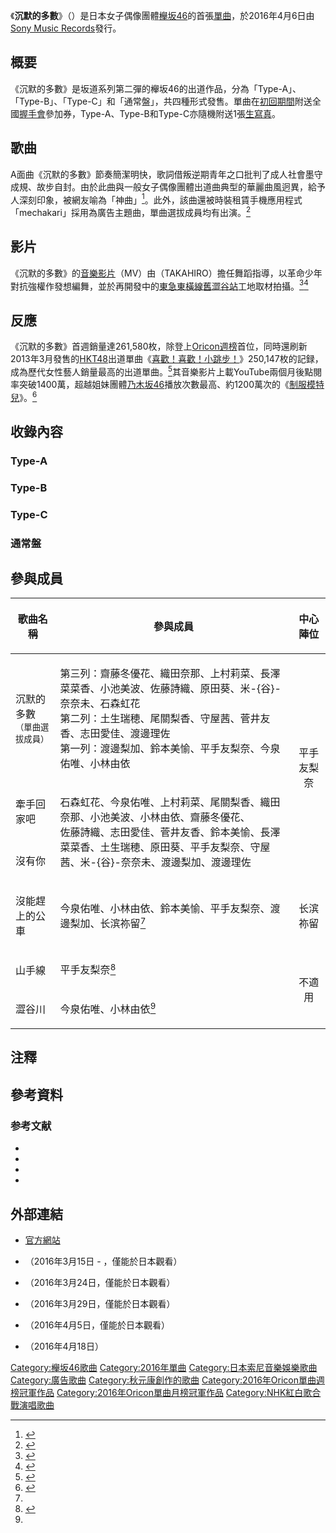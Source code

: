 {{NoteTA|1=zh:公車;zh-hk:巴士;zh-mo:巴士;zh-sg:巴士;}}
{{about|日本女子組合[[櫸坂46|櫸坂46]]的出道單曲|政治術語|沉默的大多數|更多同名條目|沉默的大多數 (消歧義)}}
{{Infobox Single
| Name           = 沉默的多數<br><small>（{{lang|ja|サイレントマジョリティー}}）</small>
| Artist         = [[櫸坂46|櫸坂46]]
| Album          = 
| A-side         = 
| B-side         = 牽手回家吧（{{lang|ja|手を繋いで帰ろうか}}）<br/>山手線（{{lang|ja|山手線}}，Type-A）<br/>澀谷川（{{lang|ja|渋谷川}}，Type-B）<br/>沒能趕上的公車（{{lang|ja|乗り遅れたバス}}，Type-C）<br/>沒有你（{{lang|ja|キミガイナイ}}，通常盤）
| Cover          = Keyakizaka46 Silent Majority TypeC.jpg
| Caption        = Type-C封面。封面上為《沉默的多數》編舞排位第二列成員，由左至右分別是土生瑞穗、尾關梨香、守屋茜、菅井友香、志田愛佳、渡邊理佐。
| Released       = 2016年4月6日
| Format         = [[單曲|單曲]]
| Recorded       = 2016年<br/>{{JPN}}
| Genre          = [[J-POP|J-POP]]
| Length         = 約28分
| Label          = [[Sony_Music_Records|Sony Music Records]]
| Producer       = [[秋元康|秋元康]]
| Chart position =* 週榜第1位<small>（[[Oricon公信榜|Oricon]]）</small>
* 月榜第1位<small>（[[Oricon公信榜|Oricon]]）</small>
| Last single    = －
| This single    = '''沉默的多數'''<br/>（2016年）
| Next single    = [[當世界只剩愛|當世界只剩愛]]<br/>（2016年）
| Misc           = {{External music video|Type=Single|1=[https://www.youtube.com/watch?v=w6ABMtg_nsU 沉默的多數（中文字幕）]}}
}}
《'''沉默的多數'''》（{{lang-ja|サイレントマジョリティー}}）是日本女子偶像團體[[櫸坂46|櫸坂46]]的首張[[單曲|單曲]]，於2016年4月6日由[[Sony_Music_Records|Sony Music Records]]發行。

== 概要 ==
《沉默的多數》是坂道系列第二彈的櫸坂46的出道作品，分為「Type-A」、「Type-B」、「Type-C」和「通常盤」，共四種形式發售。單曲在[[限定版|初回期間]]附送全國[[握手會|握手會]]參加券，Type-A、Type-B和Type-C亦隨機附送1張[[生寫真|生寫真]]。

== 歌曲 ==
{{Quote_box
| width = 22%
| align = left
| quote ={{lang|ja|君は君らしく 生きていく自由があるんだ<br>大人たちに支配されるな<br>初めからそう諦めてしまったら<br>僕らは何のために生まれたのか}}
----
你有着用自己的方式活下去的自由<br>別再受大人們的支配<br>假如從一開始就選擇放棄的話<br>那我們又是為了甚麼而生於世上呢？
| source =<div style="text-align: right;">《沉默的多數》歌詞節錄</div>
}}
A面曲《沉默的多數》節奏簡潔明快，歌詞借叛逆期青年之口批判了成人社會墨守成規、故步自封。由於此曲與一般女子偶像團體出道曲典型的華麗曲風迥異，給予人深刻印象，被網友喻為「神曲」<ref>{{Cite web|url=http://www.asagei.com/excerpt/54945|script-title=ja:乃木坂ファンが“神曲”と顔面蒼白! 欅坂46のデビューシングルが本気でヤバい|publisher=Asagei+|date=2016-03-24|accessdate=2016-03-30|language=ja|archive-date=2016-03-27|archive-url=https://web.archive.org/web/20160327120210/http://www.asagei.com/excerpt/54945|dead-url=no}}</ref>。此外，該曲還被時裝租賃手機應用程式「mechakari」採用為廣告主題曲，單曲選拔成員均有出演。<ref>{{Cite web|url=http://getnews.jp/archives/1427990|script-title=ja:欅坂46 ファッションアプリのCMに起用、デビュー曲公開|publisher=ガジェット通信|date=2016-03-11|accessdate=2016-03-30|language=ja|deadurl=yes|archiveurl=https://web.archive.org/web/20160413045305/http://getnews.jp/archives/1427990|archivedate=2016-04-13}}</ref>

== 影片 ==
《沉默的多數》的[[音樂影片|音樂影片]]（MV）由{{link-ja|上野隆博|上野隆博}}（TAKAHIRO）擔任舞蹈指導，以革命少年對抗強權作發想編舞，並於再開發中的[[東急東橫線|東急東橫線]][[澀谷站#舊高架式東橫線月台|舊澀谷站]]工地取材拍攝。<ref>{{Cite web|url=http://www.okinawatimes.co.jp/article.php?id=158831|script-title=ja:欅坂46、旧東横線渋谷駅跡地で踊る ダンサーTAKAHIROが振付|publisher=沖繩時報|date=2016-03-16|accessdate=2016-03-30|language=ja|deadurl=yes|archiveurl=https://web.archive.org/web/20160319144006/http://www.okinawatimes.co.jp/article.php?id=158831|archivedate=2016-03-19}}</ref><ref>{{Cite web|url=https://realsound.jp/2016/03/post-6744.html|script-title=ja:欅坂46、「サイレントマジョリティー」MV公開 再開発中の旧東急東横線渋谷駅で踊る映像に|date=2016-03-16|accessdate=2016-03-30|language=ja|archive-date=2016-03-29|archive-url=https://web.archive.org/web/20160329211012/http://realsound.jp/2016/03/post-6744.html|dead-url=no}}</ref>

== 反應 ==
《沉默的多數》首週銷量達261,580枚，除登上[[Oricon公信榜|Oricon週榜]]首位，同時還刷新2013年3月發售的[[HKT48|HKT48]]出道單曲《[[喜歡！喜歡！小跳步！|喜歡！喜歡！小跳步！]]》250,147枚的記録，成為歷代女性藝人{{efn|不計團體所屬成員Solo及衍生子組合}}銷量最高的出道單曲。<ref>{{Cite web|url=http://www.oricon.co.jp/news/2069993/full/|script-title=ja:【オリコン】欅坂46“女性歴代最高”デビュー 乃木坂46、HKT48超え|publisher=[[Oricon|Oricon]]|date=2016-04-12|accessdate=2016-06-07|language=ja|archive-date=2016-08-17|archive-url=https://web.archive.org/web/20160817022811/http://www.oricon.co.jp/news/2069993/full/|dead-url=no}}</ref>其音樂影片上載YouTube兩個月後點閱率突破1400萬，超越姐妹團體[[乃木坂46|乃木坂46]]播放次數最高、約1200萬次的《[[制服模特兒|制服模特兒]]》。<ref>{{Cite web|url=http://www.asagei.com/excerpt/59148|script-title=ja:異例のスピード出世！欅坂46のドラマ決定にファンもあたふた？|author=石田安竹|publisher=Asagei+|date=2016-05-31|accessdate=2016-06-07|language=ja|archive-date=2016-06-03|archive-url=https://web.archive.org/web/20160603112717/http://www.asagei.com/excerpt/59148|dead-url=no}}</ref>

== 收錄內容 ==
=== Type-A ===
{{tracklist
| collapsed = 
| headline = CD<ref name="a">{{harvnb|欅坂46|2016a}}。</ref>
| extra_column = 編曲
| total_length = 
| all_lyrics =

| title1 = 沉默的多數
| note1 = 
| lyrics1 = 秋元康
| music1 = {{lang|ja|バグベア}}
| extra1 = [[久下真音|久下真音]]
| length1 = 4:25
| title2 = 牵手回家吧
| note2 = 
| lyrics2 = 秋元康
| music2 = Akira Sunset
| extra2 = Akira Sunset
| length2 = 5:16
| title3 = 山手線
| note3 = 
| lyrics3 = 秋元康
| music3 = 福田貴史
| extra3 = 福田貴史
| length3 = 4:33
| title4 = 沉默的多數 off vocal ver.
| music4 = {{lang|ja|バグベア}}
| extra4 = 久下真音
| length4 = 4:25
| title5 = 牵手回家吧 off vocal ver.
| music5 = Akira Sunset
| extra5 = Akira Sunset
| length5 = 5:16
| title6 = 山手線 off vocal ver.
| music6 = 福田貴史
| extra6 = 福田貴史
| length6 = 4:32
}}
{{tracklist
| collapsed = yes
| headline = DVD<ref name="a" />
| extra_column = 監督
| total_length = 
| title1 = 沉默的多數 music video
| extra1 = 池田一真
| length1 = 4:26
| title2 = 山手線 music video
| extra2 = 齋藤涉
| length2 = 4:58
| title3 = 石森虹花
| extra3 = 
| length3 = 5:25
| title4 = 小池美波
| extra4 = 杉山弘樹
| length4 = 10:05
| title5 = 菅井友香
| extra5 = 
| length5 = 8:40
| title6 = 長澤菜菜香
| extra6 = 
| length6 = 4:59
| title7 = 平手友梨奈
| extra7 =  	三木聰
| length7 = 6:08
| title8 = 米-{谷}-奈奈未
| extra8 = 
| length8 = 5:31
| title9 = 渡邊梨加
| extra9 = 
| length9 = 5:17
}}

=== Type-B ===
{{tracklist
| collapsed = 
| headline = CD<ref name="b">{{harvnb|欅坂46|2016b}}。</ref>
| extra_column = 編曲
| total_length = 
| all_lyrics =

| title1 = 沉默的多數
| note1 = 
| lyrics1 = 秋元康
| music1 = {{lang|ja|バグベア}}
| extra1 = 久下真音
| length1 = 4:25
| title2 = 牵手回家吧
| note2 = 
| lyrics2 = 秋元康
| music2 = Akira Sunset
| extra2 = Akira Sunset
| length2 = 5:16
| title3 = 澀谷川
| note3 = 
| lyrics3 = 秋元康
| music3 = 中村泰輔
| extra3 = [[松浦晃久|松浦晃久]]
| length3 = 4:52
| title4 = 沉默的多數 off vocal ver.
| music4 = {{lang|ja|バグベア}}
| extra4 = 久下真音
| length4 = 4:25
| title5 = 牵手回家吧 off vocal ver.
| music5 = Akira Sunset
| extra5 = Akira Sunset
| length5 = 5:16
| title6 = 澀谷川 off vocal ver.
| music6 = 中村泰輔
| extra6 = 松浦晃久
| length6 = 4:51
}}
{{tracklist
| collapsed = yes
| headline = DVD<ref name="b" />
| extra_column = 監督
| total_length = 
| title1 = 沉默的多數 music video
| extra1 = 池田一真
| length1 = 4:26 
| title2 = 澀谷川 music video
| extra2 = 浜根玲奈
| length2 = 5:21
| title3 = 今泉佑唯
| extra3 = TT
| length3 = 3:10
| title4 = 上村莉菜
| extra4 = 
| length4 = 3:16
| title5 = 尾關梨香
| extra5 = 熊谷涼花
| length5 = 7:02
| title6 = 織田奈那
| extra6 = 
| length6 = 3:10
| title7 = 佐藤詩織
| extra7 = 
| length7 = 3:11
| title8 = 志田愛佳
| extra8 = 
| length8 = 6:23
| title9 = 守屋茜
| extra9 = 
| length9 = 5:52
}}

=== Type-C ===
{{tracklist
| collapsed = 
| headline = CD<ref name="c">{{harvnb|欅坂46|2016c}}。</ref>
| extra_column = 編曲
| total_length = 
| all_lyrics =

| title1 = 沉默的多數
| note1 = 
| lyrics1 = 秋元康
| music1 = {{lang|ja|バグベア}}
| extra1 = 久下真音
| length1 = 4:25
| title2 = 牵手回家吧
| note2 = 
| lyrics2 = 秋元康
| music2 = Akira Sunset
| extra2 = Akira Sunset
| length2 = 5:16
| title3 = 没能赶上的公车
| note3 = 
| lyrics3 = 秋元康
| music3 = [[Soulife|SoichiroK]]、[[Soulife|Nozomu.S]]
| extra3 = [[Soulife|Soulife]]、後藤勇一郎
| length3 = 4:29
| title4 = 沉默的多數 off vocal ver.
| music4 = {{lang|ja|バグベア}}
| extra4 = 久下真音
| length4 = 4:25
| title5 = 牵手回家吧 off vocal ver.
| music5 = Akira Sunset
| extra5 = Akira Sunset
| length5 = 5:16
| title6 = 没能赶上的公车 off vocal ver.
| music6 = SoichiroK、Nozomu.S
| extra6 = Soulife、後藤勇一郎
| length6 = 4:28
}}
{{tracklist
| collapsed = yes
| headline = DVD<ref name="c" />
| extra_column = 監督
| total_length = 
| title1 = 沉默的多數 music video
| extra1 = 池田一真
| length1 = 4:26
| title2 = 牵手回家吧 music video
| extra2 = イケダケイ
| length2 = 7:18
| title3 = 小林由依
| extra3 = 井上強
| length3 = 4:44
| title4 = 齋藤冬優花
| extra4 = 
| length4 = 4:04
| title5 = 鈴本美愉
| extra5 = 
| length5 = 6:41
| title6 = 土生瑞穗
| extra6 = 大久保拓朗
| length6 = 3:25
| title7 = 原田葵
| extra7 = 
| length7 = 3:50
| title8 = 渡邊理佐
| extra8 = 
| length8 = 8:42
| title9 = 长滨禰留
| extra9 = 
| length9 = 3:34
}}

=== 通常盤 ===
{{tracklist
| collapsed = 
| headline = CD<ref>{{harvnb|欅坂46|2016d}}。</ref>
| extra_column = 編曲
| total_length = 
| all_lyrics = 

| title1 = 沉默的多數
| note1 = 
| lyrics1 = 秋元康
| music1 = {{lang|ja|バグベア}}
| extra1 = 久下真音
| length1 = 4:25
| title2 = 牵手回家吧
| note2 = 
| lyrics2 = 秋元康
| music2 = Akira Sunset
| extra2 = Akira Sunset
| length2 = 5:16
| title3 = 没有你
| note3 = 
| lyrics3 = 秋元康
| music3 = SoichiroK、Nozomu.S
| extra3 = Soulife、後藤勇一郎 
| length3 = 4:43
| title4 = 沉默的多數 off vocal ver.
| music4 = {{lang|ja|バグベア}}
| extra4 = 久下真音
| length4 = 4:25
| title5 = 牵手回家吧 off vocal ver.
| music5 = Akira Sunset
| extra5 = Akira Sunset
| length5 = 5:16
| title6 = 没有你 off vocal ver.
| music6 = SoichiroK、Nozomu.S
| extra6 = Soulife、後藤勇一郎 
| length6 = 4:42
}}

== 參與成員 ==
{| class="wikitable"
|-
! 歌曲名稱 !! 參與成員 !! 中心陣位
|-
| 沉默的多數<br/><small>（單曲選拔成員）</small> || 第三列：齋藤冬優花、織田奈那、上村莉菜、長澤菜菜香、小池美波、佐藤詩織、原田葵、米-{谷}-奈奈未、石森虹花<br>第二列：土生瑞穂、尾關梨香、守屋茜、菅井友香、志田愛佳、渡邊理佐<br>第一列：渡邊梨加、鈴本美愉、平手友梨奈、今泉佑唯、小林由依||rowspan="3" style="text-align: center;"| 平手友梨奈
|-
| 牽手回家吧 ||rowspan="2"| 石森虹花、今泉佑唯、上村莉菜、尾關梨香、織田奈那、小池美波、小林由依、齋藤冬優花、<br>佐藤詩織、志田愛佳、菅井友香、鈴本美愉、長澤菜菜香、土生瑞穂、原田葵、平手友梨奈、守屋茜、米-{谷}-奈奈未、渡邊梨加、渡邊理佐
|-
| 沒有你
|-
| 沒能趕上的公車 || 今泉佑唯、小林由依、鈴本美愉、平手友梨奈、渡邊梨加、长滨祢留<ref name="intl_forum_perform" /> ||style="text-align: center;"| 长滨祢留
|-
| 山手線 || 平手友梨奈<ref name="intl_forum_perform">{{Cite news|script-title=ja:欅坂46が初単独公演、国際フォーラム5000人前にデビュー作全曲披露|newspaper=[[Natalie_(网站)|Natalie]]|date=2016-03-18|url=http://natalie.mu/music/news/180288|accessdate=2016-03-18|publisher=[[Natalie_(網站)|Natalie]]|archive-date=2016-03-20|archive-url=https://web.archive.org/web/20160320100310/http://natalie.mu/music/news/180288|dead-url=no}}</ref> ||bgcolor="#E4E4E4" rowspan="2" style="text-align: center;"| 不適用
|-
| 澀谷川 || 今泉佑唯、小林由依<ref name="intl_forum_perform" />
|}

== 注釋 ==
{{Notelist}}

== 參考資料 ==
{{Reflist}}
=== 参考文献 ===
* {{Cite book|author=櫸坂46|title=沉默的多数 Type-A|date=2016-04-06|year=2016a|publisher=Sony Music Records|asin=B01BHPEC9G|id=SRCL-9035/6|ref=harv}}
* {{Cite book|author=櫸坂46|title=沉默的多数 Type-B|date=2016-04-06|year=2016b|publisher=Sony Music Records|asin=B01BHPEG60|id=SRCL-9037/8|ref=harv}}
* {{Cite book|author=櫸坂46|title=沉默的多数 Type-C|date=2016-04-06|year=2016c|publisher=Sony Music Records|asin=B01BHPEGS8|id=SRCL-9039/40|ref=harv}}
* {{Cite book|author=櫸坂46|title=沉默的多数 通常盤|date=2016-04-06|year=2016d|publisher=Sony Music Records|asin=B01BHPEHDC|id=SRCL-9041|ref=harv}}

== 外部連結 ==
* [http://www.keyakizaka46.com/mob/pageShw.php?site=k46o&ima=4309&cd=silent_majority 官方網站] {{Wayback|url=http://www.keyakizaka46.com/mob/pageShw.php?site=k46o&ima=4309&cd=silent_majority |date=20160404120654 }}{{ja icon}}
* {{YouTube|DeGkiItB9d8|櫸坂46 『沉默的多數』}}（2016年3月15日 - ，僅能於日本觀看）
* {{YouTube|H427UP6e1Kw|櫸坂46 『牵手回家吧』Short Ver.}}（2016年3月24日，僅能於日本觀看）
* {{YouTube|WqAGACYJiNM|櫸坂46 『山手線』Short Ver.}}（2016年3月29日，僅能於日本觀看）
* {{YouTube|u6skIxzefss|櫸坂46 『涩谷河』Short Ver.}}（2016年4月5日，僅能於日本觀看）
* {{YouTube|w6ABMtg_nsU|櫸坂46  沉默的多數 (中文字幕版)}}（2016年4月18日）

{{櫸坂46}}
{{Oricon單曲週榜冠軍 (2016年)|2016年4月18日}}
{{Oricon單曲月榜冠軍 (2010年代後期)|2016年4月}}

{{DEFAULTSORT:Silent Majority}}
[[Category:櫸坂46歌曲|Category:櫸坂46歌曲]]
[[Category:2016年單曲|Category:2016年單曲]]
[[Category:日本索尼音樂娛樂歌曲|Category:日本索尼音樂娛樂歌曲]]
[[Category:廣告歌曲|Category:廣告歌曲]]
[[Category:秋元康創作的歌曲|Category:秋元康創作的歌曲]]
[[Category:2016年Oricon單曲週榜冠軍作品|Category:2016年Oricon單曲週榜冠軍作品]]
[[Category:2016年Oricon單曲月榜冠軍作品|Category:2016年Oricon單曲月榜冠軍作品]]
[[Category:NHK紅白歌合戰演唱歌曲|Category:NHK紅白歌合戰演唱歌曲]]